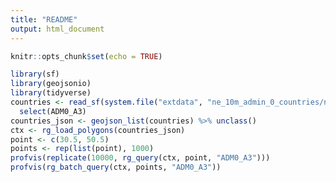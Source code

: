 ```yaml
---
title: "README"
output: html_document
---
```


```r
knitr::opts_chunk$set(echo = TRUE)
```
  

```r
library(sf)
library(geojsonio)
library(tidyverse)
countries <- read_sf(system.file("extdata", "ne_10m_admin_0_countries/ne_10m_admin_0_countries.shp", package = "reversegeocoder")) %>% 
  select(ADM0_A3)
countries_json <- geojson_list(countries) %>% unclass()
ctx <- rg_load_polygons(countries_json)
point <- c(30.5, 50.5)
points <- rep(list(point), 1000)
profvis(replicate(10000, rg_query(ctx, point, "ADM0_A3")))
profvis(rg_batch_query(ctx, points, "ADM0_A3"))
```
